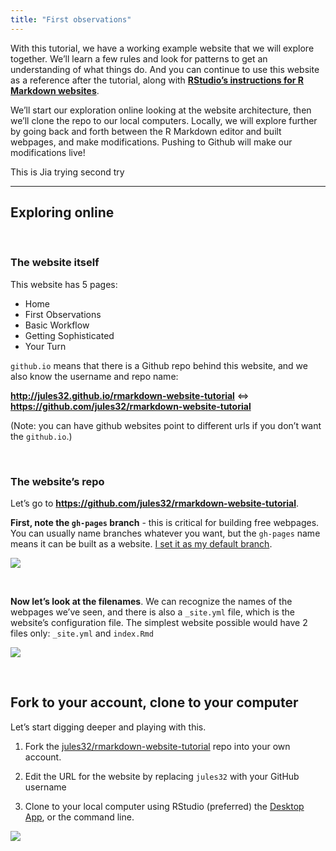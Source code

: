 ```yaml
---
title: "First observations"
---
```


With this tutorial, we have a working example website that we will explore together. We'll learn a few rules and look for patterns to get an understanding of what things do. And you can continue to use this website as a reference after the tutorial, along with [**RStudio's instructions for R Markdown websites**](http://rmarkdown.rstudio.com/rmarkdown_websites.html).      

We'll start our exploration online looking at the website architecture, then we'll clone the repo to our local computers. Locally, we will explore further by going back and forth between the R Markdown editor and built webpages, and make modifications. Pushing to Github will make our modifications live!    

This is Jia trying 
second try 



----

## Exploring online

<br>

<!---this is an html comment that works in Markdown --->

<!--- I use the <br> html tag to force carriage returns in the text--->

### The website itself

This website has 5 pages: 

- Home
- First Observations
- Basic Workflow
- Getting Sophisticated
- Your Turn
  
  
`github.io` means that there is a Github repo behind this website, and we also know the username and repo name:

**<http://jules32.github.io/rmarkdown-website-tutorial>** <=> **<https://github.com/jules32/rmarkdown-website-tutorial>** 

(Note: you can have github websites point to different urls if you don't want the `github.io`.)

<br>

### The website's repo

Let's go to **<https://github.com/jules32/rmarkdown-website-tutorial>**.  
  
**First, note the `gh-pages` branch** - this is critical for building free webpages. You can usually name branches whatever you want, but the `gh-pages` name means it can be built as a website. [I set it as my default branch](https://help.github.com/articles/setting-the-default-branch/).

![](images/gh-pages.png)

<br>

**Now let's look at the filenames**. We can recognize the names of the webpages we've seen, and there is also a `_site.yml` file, which is the website's configuration file. The simplest website possible would have 2 files only: `_site.yml` and `index.Rmd`

![](https://docs.google.com/drawings/d/1jnXfeJ3i-fwd-t49S5FyeMAX3cJSoCYbyZLLTqFZd7w/pub?w=960&h=720)

<br>

## Fork to your account, clone to your computer

Let's start digging deeper and playing with this.  

1. Fork the [jules32/rmarkdown-website-tutorial](https://github.com/jules32/rmarkdown-website-tutorial) repo into your own account. 

2. Edit the URL for the website by replacing `jules32` with your GitHub username

3. Clone to your local computer using RStudio (preferred) the [Desktop App](https://desktop.github.com/), or the command line.

![](https://docs.google.com/drawings/d/1yy2VFQy4QqxfOzt-XtTSNA91qoCI7jPo0ob7Pm89SBg/pub?w=960&h=720)





